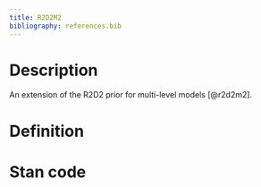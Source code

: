 ```yaml
---
title: R2D2M2
bibliography: references.bib
---
```


# Description

An extension of the R2D2 prior for multi-level models [@r2d2m2].

# Definition

# Stan code

```.stan
```
